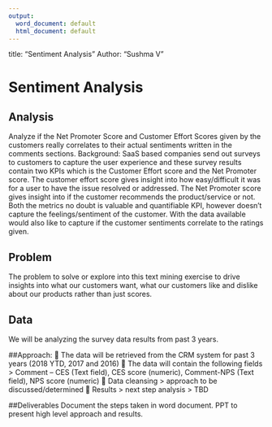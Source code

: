 ---
output:
  word_document: default
  html_document: default
---
title: "Sentiment Analysis"
Author: "Sushma V"

# Sentiment Analysis

## Analysis
Analyze if the Net Promoter Score and Customer Effort Scores given by the customers really correlates to their actual sentiments written in the comments sections.
Background: SaaS based companies send out surveys to customers to capture the user experience and these survey results contain two KPIs which is the Customer Effort score and the Net Promoter score.  The customer effort score gives insight into how easy/difficult it was for a user to have the issue resolved or addressed. The Net Promoter score gives insight into if the customer recommends the product/service or not.
Both the metrics no doubt is valuable and quantifiable KPI, however doesn’t capture the feelings/sentiment of the customer. With the data available would also like to capture if the customer sentiments correlate to the ratings given.

## Problem
The problem to solve or explore into this text mining exercise to drive insights into what our customers want, what our customers like and dislike about our products rather than just scores. 

## Data
We will be analyzing the survey data results from past 3 years.

##Approach:
	The data will be retrieved from the CRM system for past 3 years (2018 YTD, 2017 and 2016)
	The data will contain the following fields > Comment – CES (Text field), CES score (numeric), Comment-NPS (Text field), NPS score (numeric)
	Data cleansing > approach to be discussed/determined
	Results > next step analysis > TBD

##Deliverables 
Document the steps taken in word document. PPT to present high level approach and results.

